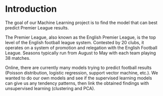 # Introduction

The goal of our Machine Learning project is to find the model that can best predict Premier League results.

The Premier League, also known as the English Premier League, is the top level of the English football league system. Contested by 20 clubs, it operates on a system of promotion and relegation with the English Football League. Seasons typically run from August to May with each team playing 38 matches.

Online, there are currently many models trying to predict football results (Poisson distribution, logistic regression, support vector machine, etc.). We wanted to do our own models and see if the supervised learning models can give us any tendency patterns, then link the obtained findings with unsupervised learning (clustering and PCA).
